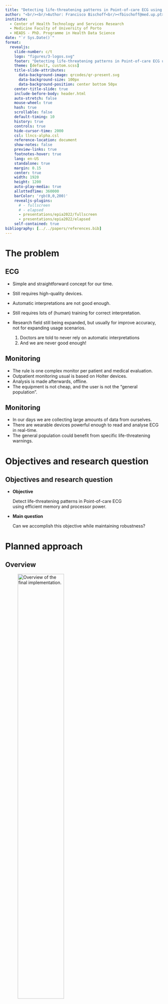 ```yaml
---
title: "Detecting life-threatening patterns in Point-of-care ECG using efficient memory and processor power"
author: "<br/><br/>Author: Francisco Bischoff<br/><fbischoff@med.up.pt><br/><br/>"
institute:
  - Center of Health Technology and Services Research
  - Medicine Faculty of University of Porto
  - HEADS - PhD. Programme in Health Data Science
date: "`r Sys.Date()`"
format:
  revealjs:
    slide-number: c/t
    logo: "figures/3-logos.svg"
    footer: "Detecting life-threatening patterns in Point-of-care ECG using efficient memory and processor power"
    theme: [default, custom.scss]
    title-slide-attributes:
      data-background-image: qrcodes/qr-present.svg
      data-background-size: 100px
      data-background-position: center bottom 50px
    center-title-slide: true
    include-before-body: header.html
    auto-stretch: false
    mouse-wheel: true
    hash: true
    scrollable: false
    default-timing: 10
    history: true
    controls: true
    hide-cursor-time: 2000
    csl: llncs-alpha.csl
    reference-location: document
    show-notes: false
    preview-links: true
    footnotes-hover: true
    lang: en-US
    standalone: true
    margin: 0.15
    center: true
    width: 1920
    height: 1200
    auto-play-media: true
    allottedTime: 360000
    barColor: 'rgb(0,0,200)'
    revealjs-plugins:
      # - fullscreen
      # - elapsed
      - presentations/epia2022/fullscreen
      - presentations/epia2022/elapsed
    self-contained: true
bibliography: [../../papers/references.bib]
---
```


# The problem

## ECG

-   Simple and straightforward concept for our time.

-   Still requires high-quality devices.

-   Automatic interpretations are not good enough.

-   Still requires lots of (human) training for correct interpretation.

-   Research field still being expanded, but usually for improve accuracy, not for expanding usage scenarios.

    ::: notes
    1.  Doctors are told to never rely on automatic interpretations
    2.  And we are never good enough!
    :::

## Monitoring

-   The rule is one complex monitor per patient and medical evaluation.
-   Outpatient monitoring usual is based on Holter devices.
-   Analysis is made afterwards, offline.
-   The equipment is not cheap, and the user is not the "general population".

## Monitoring

-   In our days we are collecting large amounts of data from ourselves.
-   There are wearable devices powerful enough to read and analyse ECG in real-time.
-   The general population could benefit from specific life-threatening warnings.

# Objectives and research question

## Objectives and research question

-   **Objective**

    Detect life-threatening patterns in Point-of-care ECG\
    using efficient memory and processor power.

::: incremental
-   **Main question**

    Can we accomplish this objective while maintaining robustness?
:::

# Planned approach

## Overview

![Overview of the final implementation.](figures/draw-global-model.svg){width="59%"}

## Matrix Profile

State of art time-series analysis [@Yeh2017a]

![The concept of Matrix Profile](figures/mp_1.png){width="45%"}

## FLOSS

Regime change detection [@gharghabi2018]

![Explaining the arc counts](figures/fluss_arcs.svg){width="82%"}

## FLOSS

![](floss_example.mp4){fig-align="center" width="40%"}

## FLOSS

![Example of regime change](figures/graph_regime_floss.svg)

## Classification

Contrast Profile [@Mercer2021]\
\

![Finding class signatures with contrast profile](figures/contrast.svg){width="90%"}

## Classification

Snippets candidates

![Snippet candidates extracted using the contrast profile](figures/vtachy-1.svg){fig-align="center"}

# Questions

\
\


|                                                                         |                                            |
|:-----------------------------------------------------------------------:|-------------------------------------------:|
|                           This presentation:                            |                                            |
| ![](qrcodes/qr-present.svg){style="vertical-align: middle" width="150"} | <https://rpubs.com/franzbischoff/epia2022> |


|                                                                          |                                              |
|:------------------------------------------------------------------------:|---------------------------------------------:|
|                               Project website:                               |                                               |
| ![](qrcodes/qr-project-site.svg){style="vertical-align: middle" width="150"} | <https://franzbischoff.github.io/false.alarm> |

# References

